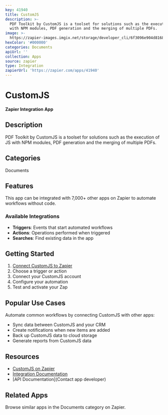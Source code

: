 ```yaml
---
key: 41940
title: CustomJS
description: >-
  PDF Toolkit by CustomJS is a toolset for solutions such as the execution of JS
  with NPM modules, PDF generation and the merging of multiple PDFs.
image: >-
  https://zapier-images.imgix.net/storage/developer_cli/6f3096e904d8168587ad67f1219f2c0e.png?auto=format%2Ccompress&ixlib=python-3.0.0&q=50
hexColor: '#000000'
categories: Documents
apiUrl: ''
collection: Apps
source: zapier
type: Integration
zapierUrl: 'https://zapier.com/apps/41940'
---
```

# CustomJS

**Zapier Integration App**

## Description

PDF Toolkit by CustomJS is a toolset for solutions such as the execution of JS with NPM modules, PDF generation and the merging of multiple PDFs.

## Categories

Documents

## Features

This app can be integrated with 7,000+ other apps on Zapier to automate workflows without code.

### Available Integrations

- **Triggers**: Events that start automated workflows
- **Actions**: Operations performed when triggered
- **Searches**: Find existing data in the app

## Getting Started

1. [Connect CustomJS to Zapier](https://zapier.com/apps/41940)
2. Choose a trigger or action
3. Connect your CustomJS account
4. Configure your automation
5. Test and activate your Zap

## Popular Use Cases

Automate common workflows by connecting CustomJS with other apps:

- Sync data between CustomJS and your CRM
- Create notifications when new items are added
- Back up CustomJS data to cloud storage
- Generate reports from CustomJS data

## Resources

- [CustomJS on Zapier](https://zapier.com/apps/41940)
- [Integration Documentation](https://zapier.com/apps/41940/integrations)
- [API Documentation](Contact app developer)

## Related Apps

Browse similar apps in the Documents category on Zapier.
